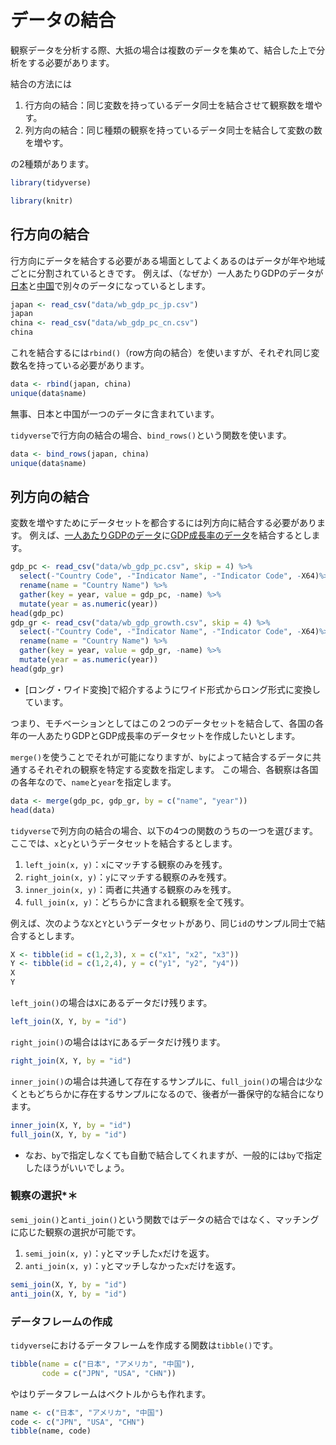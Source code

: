 # データの結合 {#data-combine}

観察データを分析する際、大抵の場合は複数のデータを集めて、結合した上で分析をする必要があります。

結合の方法には

1. 行方向の結合：同じ変数を持っているデータ同士を結合させて観察数を増やす。
1. 列方向の結合：同じ種類の観察を持っているデータ同士を結合して変数の数を増やす。

の2種類があります。

```r
library(tidyverse)
```

```r
library(knitr)
```

## 行方向の結合

行方向にデータを結合する必要がある場面としてよくあるのはデータが年や地域ごとに分割されているときです。
例えば、（なぜか）一人あたりGDPのデータが[日本](data/wb_gdp_pc_jp.csv)と[中国](data/wb_gdp_pc_cn.csv)で別々のデータになっているとします。

```r
japan <- read_csv("data/wb_gdp_pc_jp.csv")
japan
china <- read_csv("data/wb_gdp_pc_cn.csv")
china
```

これを結合するには`rbind()`（row方向の結合）を使いますが、それぞれ同じ変数名を持っている必要があります。

```r
data <- rbind(japan, china)
unique(data$name)
```

無事、日本と中国が一つのデータに含まれています。

`tidyverse`で行方向の結合の場合、`bind_rows()`という関数を使います。

```r
data <- bind_rows(japan, china)
unique(data$name)
```

## 列方向の結合

変数を増やすためにデータセットを都合するには列方向に結合する必要があります。
例えば、[一人あたりGDPのデータ](data/wb_gdp_pc.csv)に[GDP成長率のデータ](data/wb_gdp_growth.csv)を結合するとします。

```r
gdp_pc <- read_csv("data/wb_gdp_pc.csv", skip = 4) %>% 
  select(-"Country Code", -"Indicator Name", -"Indicator Code", -X64)%>% 
  rename(name = "Country Name") %>% 
  gather(key = year, value = gdp_pc, -name) %>% 
  mutate(year = as.numeric(year))
head(gdp_pc)
gdp_gr <- read_csv("data/wb_gdp_growth.csv", skip = 4) %>% 
  select(-"Country Code", -"Indicator Name", -"Indicator Code", -X64)%>% 
  rename(name = "Country Name") %>% 
  gather(key = year, value = gdp_gr, -name) %>% 
  mutate(year = as.numeric(year))
head(gdp_gr)
```

- [ロング・ワイド変換]で紹介するようにワイド形式からロング形式に変換しています。

つまり、モチベーションとしてはこの２つのデータセットを結合して、各国の各年の一人あたりGDPとGDP成長率のデータセットを作成したいとします。

`merge()`を使うことでそれが可能になりますが、`by`によって結合するデータに共通するそれぞれの観察を特定する変数を指定します。
この場合、各観察は各国の各年なので、`name`と`year`を指定します。

```r
data <- merge(gdp_pc, gdp_gr, by = c("name", "year"))
head(data)
```

`tidyverse`で列方向の結合の場合、以下の4つの関数のうちの一つを選びます。
ここでは、`x`と`y`というデータセットを結合するとします。

1. `left_join(x, y)`：`x`にマッチする観察のみを残す。
1. `right_join(x, y)`：`y`にマッチする観察のみを残す。
1. `inner_join(x, y)`：両者に共通する観察のみを残す。
1. `full_join(x, y)`：どちらかに含まれる観察を全て残す。

例えば、次のような`X`と`Y`というデータセットがあり、同じ`id`のサンプル同士で結合するとします。

```r
X <- tibble(id = c(1,2,3), x = c("x1", "x2", "x3"))
Y <- tibble(id = c(1,2,4), y = c("y1", "y2", "y4"))
X
Y
```

`left_join()`の場合は`X`にあるデータだけ残ります。

```r
left_join(X, Y, by = "id")
```

`right_join()`の場合はは`Y`にあるデータだけ残ります。

```r
right_join(X, Y, by = "id")
```

`inner_join()`の場合は共通して存在するサンプルに、`full_join()`の場合は少なくともどちらかに存在するサンプルになるので、後者が一番保守的な結合になります。

```r
inner_join(X, Y, by = "id")
full_join(X, Y, by = "id") 
```

- なお、`by`で指定しなくても自動で結合してくれますが、一般的には`by`で指定したほうがいいでしょう。


### 観察の選択*＊

`semi_join()`と`anti_join()`という関数ではデータの結合ではなく、マッチングに応じた観察の選択が可能です。

1. `semi_join(x, y)`：`y`とマッチした`x`だけを返す。
1. `anti_join(x, y)`：`y`とマッチしなかった`x`だけを返す。

```r
semi_join(X, Y, by = "id")
anti_join(X, Y, by = "id")
```

### データフレームの作成

`tidyverse`におけるデータフレームを作成する関数は`tibble()`です。

```r
tibble(name = c("日本", "アメリカ", "中国"),
       code = c("JPN", "USA", "CHN"))
```

やはりデータフレームはベクトルからも作れます。

```r
name <- c("日本", "アメリカ", "中国")
code <- c("JPN", "USA", "CHN")
tibble(name, code)
```